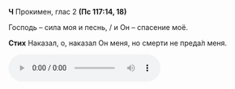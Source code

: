 **Ч** Прокимен, глас 2 **(Пс 117:14, 18)**

Господь – сила моя и песнь, / и Он – спасение моё.

**Стих** Наказал, о, наказал Он меня, но смерти не преда́л меня.

<div ref={props.ref1}>
    <audio controls>
        <source
            src="https://psmb-neos-resources.hb.bizmrg.com/target/psmb/b221b6393ed6066797a207b3e723a5b1accc4007/%D0%93%D0%BB%D0%B0%D1%81%202.mp3"
            type="audio/mpeg"
        />
    </audio>
</div>
